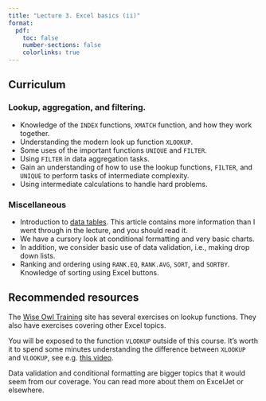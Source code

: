 ```yaml
---
title: "Lecture 3. Excel basics (ii)"
format:
  pdf:
    toc: false
    number-sections: false
    colorlinks: true
---
```

## Curriculum

### Lookup, aggregation, and filtering.

-   Knowledge of the `INDEX` functions, `XMATCH` function, and how they work together.
-   Understanding the modern look up function `XLOOKUP`.
-   Some uses of the important functions `UNIQUE` and `FILTER`.
-   Using `FILTER` in data aggregation tasks.
-   Gain an understanding of how to use the lookup functions, `FILTER`, and `UNIQUE` to perform tasks of intermediate complexity.
-   Using intermediate calculations to handle hard problems.

### Miscellaneous

-   Introduction to [data tables](https://exceljet.net/articles/excel-tables). This article contains more information than I went through in the lecture, and you should read it.
-   We have a cursory look at conditional formatting and very basic charts.
-   In addition, we consider basic use of data validation, i.e., making drop down lists.
-   Ranking and ordering using `RANK.EQ`, `RANK.AVG`, `SORT`, and `SORTBY`. Knowledge of sorting using Excel buttons.

## Recommended resources

The [Wise Owl Training](https://www.wiseowl.co.uk/excel/exercises/standard/lookup-functions/) site has several exercises on lookup functions. They also have exercises covering other Excel topics.

You will be exposed to the function `VLOOKUP` outside of this course. It's worth it to spend some minutes understanding the difference between `XLOOKUP` and `VLOOKUP`, see e.g. [this video](https://www.youtube.com/watch?v=HXU7lsd0ftA).

Data validation and conditional formatting are bigger topics that it would seem from our coverage. You can read more about them on ExcelJet or elsewhere.
